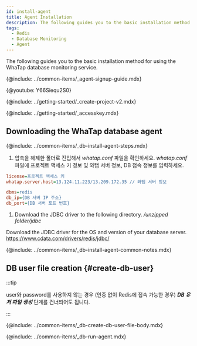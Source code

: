 ```yaml
---
id: install-agent
title: Agent Installation
description: The following guides you to the basic installation method for using the WhaTap database monitoring service.
tags:
  - Redis
  - Database Monitoring
  - Agent
---
```



The following guides you to the basic installation method for using the WhaTap database monitoring service.

{@include: ../common-items/_agent-signup-guide.mdx}  

{@youtube: Y66Siequ2S0}

{@include: ../getting-started/_create-project-v2.mdx}  

{@include: ../getting-started/_accesskey.mdx}

## Downloading the WhaTap database agent

{@include: ../common-items/_db-install-agent-steps.mdx}

1.  압축을 해제한 폴더로 진입해서 _whatap.conf_ 파일을 확인하세요. _whatap.conf_ 파일에 프로젝트 액세스 키 정보 및 와탭 서버 정보, DB 접속 정보를 입력하세요.

```ini title='whatap.conf'
license=프로젝트 액세스 키
whatap.server.host=13.124.11.223/13.209.172.35 // 와탭 서버 정보

dbms=redis
db_ip={DB 서버 IP 주소}
db_port={DB 서버 포트 번호}
```

1.  Download the JDBC driver to the following directory. _/unzipped folder/jdbc_

  Download the JDBC driver for the OS and version of your database server. https://www.cdata.com/drivers/redis/jdbc/

<!-- 공통 Notes -->

{@include: ../common-items/_db-install-agent-common-notes.mdx}

## DB user file creation {#create-db-user}

:::tip

user와 password를 사용하지 않는 경우 (인증 없이 Redis에 접속 가능한 경우) **_DB 유저 파일 생성_** 단계를 건너띄어도 됩니다.

:::

<DBuserDesc name='""'/>

{@include: ../common-items/_db-create-db-user-file-body.mdx}

<!--## 에이전트 실행-->

{@include: ../common-items/_db-run-agent.mdx}
